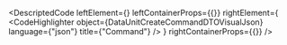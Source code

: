 
<DescriptedCode
  leftElement={<DataUnitCreateCommandDTODesc />}
  leftContainerProps={{}}
  rightElement={
    <CodeHighlighter
      object={DataUnitCreateCommandDTOVisualJson}
      language={"json"}
      title={"Command"}
    />
  }
  rightContainerProps={{}}
/>
